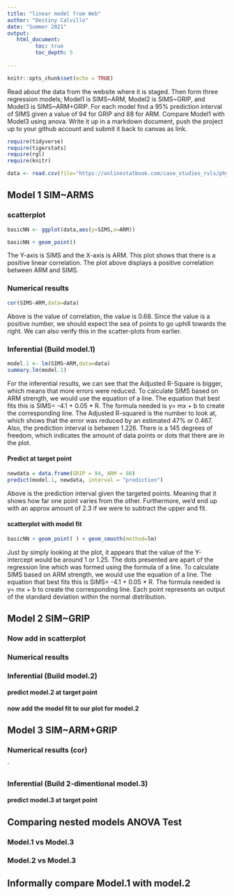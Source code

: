 ```yaml
---
title: "linear model from Web"
author: "Destiny Calvillo"
date: "Summer 2021"
output:
   html_document:
         toc: true
         toc_depth: 5
        
---
```


```r
knitr::opts_chunk$set(echo = TRUE)
```

Read about the data from the website where it is staged.  Then form three regression models; Model1 is SIMS~ARM, Model2 is SIMS~GRIP, and Model3 is SIMS~ARM+GRIP. For each model find a 95% prediction interval of SIMS given a value of 94  for GRIP and 88 for ARM. Compare Model1 with Model3 using anova. Write it up in a markdown document, push the project up to your github account and submit it back to canvas as link. 

 


```r
require(tidyverse)
require(tigerstats)
require(rgl)
require(knitr)

```

```r
data <- read.csv(file="https://onlinestatbook.com/case_studies_rvls/physical_strength/data.txt",sep="",header=TRUE)  

```

## Model 1 SIM~ARMS

### scatterplot

```r
basicNN <- ggplot(data,aes(y=SIMS,x=ARM))
```
```r
basicNN + geom_point()
```

The Y-axis is SIMS and the X-axis is ARM. This plot shows that there is a positive linear correlation. The plot above displays a positive correlation between ARM and SIMS.

### Numerical results

```r
cor(SIMS~ARM,data=data)
```

Above is the value of correlation, the value is 0.68. Since the value is a positive number, we should expect the sea of points to go uphill towards the right. We can also verify this in the scatter-plots from earlier.

### Inferential  (Build model.1)

```r
model.1 <- lm(SIMS~ARM,data=data)
summary.lm(model.1)
```

For the inferential results, we can see that the Adjusted R-Square is bigger, which means that more errors were reduced. To calculate SIMS based on ARM strength, we would use the equation of a line. The equation that best fits this is SIMS= -4.1 + 0.05 * R. The formula needed is y= mx + b to create the corresponding line. The Adjusted R-squared is the number to look at, which shows that the error was reduced by an estimated 47% or 0.467. Also, the prediction interval is between 1.226. There is a 145 degrees of freedom, which indicates the amount of data points or dots that there are in the plot.

#### Predict at target point

```r
newdata = data.frame(GRIP = 94, ARM = 88)
predict(model.1, newdata, interval = "prediction")
```

Above is the prediction interval given the targeted points. Meaning that it shows how far one point varies from the other. Furthermore, we'd end up with an approx amount of 2.3 if we were to subtract the upper and fit. 

#### scatterplot with model fit
 
```r
basicNN + geom_point( ) + geom_smooth(method=lm)
```   

Just by simply looking at the plot, it appears that the value of the Y-intercept would be around 1 or 1.25. The dots presented are apart of the regression line which was formed using the formula of a line. To calculate SIMS based on ARM strength, we would use the equation of a line. The equation that best fits this is SIMS= -4.1 + 0.05 * R. The formula needed is y= mx + b to create the corresponding line. Each point represents an output of the standard deviation within the normal distribution.

## Model 2 SIM~GRIP

### Now add in scatterplot


### Numerical results 


### Inferential  (Build model.2)
  

#### predict model.2 at target point

#### now add the model fit to our plot for model.2
  


## Model 3 SIM~ARM+GRIP

### Numerical results (cor)

`
  
### Inferential  (Build 2-dimentional model.3)

#### predict model.3 at target point
  

## Comparing nested models ANOVA Test

### Model.1 vs Model.3
### Model.2 vs Model.3

## Informally compare Model.1 with model.2

